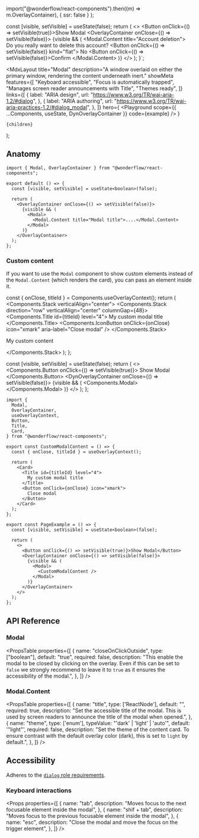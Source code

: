 
  import("@wonderflow/react-components").then((m) => m.OverlayContainer),
  { ssr: false }
);

  const [visible, setVisible] = useState(false);
  return (
    <>
      <Button onClick={() => setVisible(true)}>Show Modal</Button>
        <OverlayContainer onClose={() => setVisible(false)}>
        {visible && (
          <Modal key="default-modal">
            <Modal.Content title="Account deletion">
              <Stack
                fill={false}
                horizontalAlign="center"
                rowGap={32}
                horizontalPadding={24}
                verticalPadding={24}
              >
                <Text>Do you really want to delete this account?</Text>
                <Stack direction="row" columnGap={8}>
                  <Button onClick={() => setVisible(false)} kind="flat">
                    No
                  </Button>
                  <Button onClick={() => setVisible(false)}>Confirm</Button>
                </Stack>
              </Stack>
            </Modal.Content>
          </Modal>
        )}
      </OverlayContainer>
    </>
  );
}`;

  <MdxLayout
    title="Modal"
    description="A window overlaid on either the primary window, rendering the content underneath inert."
    showMeta
    features={[
      "Keyboard accessible",
      "Focus is automatically trapped",
      "Manages screen reader announcements with Title",
      "Themes ready",
    ]}
    links={[
      {
        label: "ARIA design",
        url: "https://www.w3.org/TR/wai-aria-1.2/#dialog",
      },
      {
        label: "ARIA authoring",
        url: "https://www.w3.org/TR/wai-aria-practices-1.2/#dialog_modal",
      },
    ]}
    hero={
      <Playground
        scope={{ ...Components, useState, DynOverlayContainer }}
        code={example}
      />
    }
  >
    {children}
  </MdxLayout>
);

## Anatomy

```tsx highlight=1,4,7-13
import { Modal, OverlayContainer } from "@wonderflow/react-components";

export default () => {
  const [visible, setVisible] = useState<boolean>(false);

  return (
    <OverlayContainer onClose={() => setVisible(false)}>
      {visible && (
        <Modal>
          <Modal.Content title="Modal title">....</Modal.Content>
        </Modal>
      )}
    </OverlayContainer>
  );
};
```

### Custom content

If you want to use the `Modal` component to show custom elements instead of the `Modal.Content` (which renders the card), you can pass an element inside it.

  const { onClose, titleId } = Components.useOverlayContext();
  return (
    <Components.Stack verticalAlign="center">
      <Components.Stack direction="row" verticalAlign="center" columnGap={48}>
        <Components.Title id={titleId} level="4">
          My custom modal title
        </Components.Title>
        <Components.IconButton
          onClick={onClose}
          icon="xmark"
          aria-label="Close modal"
        />
      </Components.Stack>
      <p>My custom content</p>
    </Components.Stack>
  );
};

  const [visible, setVisible] = useState(false);
  return (
    <>
      <Components.Button onClick={() => setVisible(true)}>
        Show Modal
      </Components.Button>
      <DynOverlayContainer onClose={() => setVisible(false)}>
        {visible && (
          <Components.Modal>
            <CustomModalContent />
          </Components.Modal>
        )}
      </DynOverlayContainer>
    </>
  );
};

<LiveArea>
  <CustomModal />
</LiveArea>

```tsx highlight=1-8,11,14-21,26,29-38
import {
  Modal,
  OverlayContainer,
  useOverlayContext,
  Button,
  Title,
  Card,
} from "@wonderflow/react-components";

export const CustomModalContent = () => {
  const { onClose, titleId } = useOverlayContext();

  return (
    <Card>
      <Title id={titleId} level="4">
        My custom modal title
      </Title>
      <Button onClick={onClose} icon="xmark">
        Close modal
      </Button>
    </Card>
  );
};

export const PageExample = () => {
  const [visible, setVisible] = useState<boolean>(false);

  return (
    <>
      <Button onClick={() => setVisible(true)}>Show Modal</Button>
      <OverlayContainer onClose={() => setVisible(false)}>
        {visible && (
          <Modal>
            <CustomModalContent />
          </Modal>
        )}
      </OverlayContainer>
    </>
  );
};
```

## API Reference

### Modal

<PropsTable
  properties={[
    {
      name: "closeOnClickOutside",
      type: ["boolean"],
      default: "true",
      required: false,
      description:
        "This enable the modal to be closed by clicking on the overlay. Even if this can be set to `false` we strongly recommend to leave it to `true` as it ensures the accessibility of the modal.",
    },
  ]}
/>

### Modal.Content

<PropsTable
  properties={[
    {
      name: "title",
      type: ['ReactNode'],
      default: "",
      required: true,
      description: "Set the accessible title of the modal. This is used by screen readers to announce the title of the modal when opened.",
    },
    {
      name: "theme",
      type: ['enum'],
      typeValue: "'dark' | 'light' | 'auto'",
      default: '"light"',
      required: false,
      description: "Set the theme of the content card. To ensure contrast with the default overlay color (dark), this is set to `light` by default.",
    },
  ]}
/>

## Accessibility

Adheres to the [`dialog` role requirements](https://www.w3.org/TR/wai-aria-1.2/#dialog).

### Keyboard interactions

<Props
  properties={[
    {
      name: "tab",
      description: "Moves focus to the next focusable element inside the modal",
    },
    {
      name: "shif + tab",
      description:
        "Moves focus to the previous focusable element inside the modal",
    },
    {
      name: "esc",
      description: "Close the modal and move the focus on the trigger element",
    },
  ]}
/>
